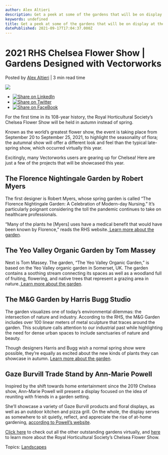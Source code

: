```yaml
---
author: Alex Altieri
description: Get a peek at some of the gardens that will be on display at the 2021 RHS Chelsea Flower Show. 
keywords: undefined
title: Get a peek at some of the gardens that will be on display at the 2021 RHS Chelsea Flower Show.  
datePublished: 2021-09-17T17:04:37.000Z
---
```

  

# 2021 RHS Chelsea Flower Show | Gardens Designed with Vectorworks

 Posted by [Alex Altieri](https://blog.vectorworks.net/author/alex-altieri) | 3 min read time 

![](https://blog.vectorworks.net/hubfs/5463-2104-april-training-newsletter-land-webinar-750x428.jpg) 

* [![Share on LinkedIn](https://2659751.fs1.hubspotusercontent-na1.net/hubfs/2659751/michaelDemo/share-LI.png)](http://www.linkedin.com/shareArticle?mini=true&url=https%3A%2F%2Fblog.vectorworks.net%2F2021-rhs-chelsea-flower-show-gardens-designed-with-vectorworks)
* [![Share on Twitter](https://2659751.fs1.hubspotusercontent-na1.net/hubfs/2659751/michaelDemo/share-TW.png)](https://www.twitter.com/share?text=2021%20RHS%20Chelsea%20Flower%20Show%20|%20Gardens%20Designed%20with%20Vectorworks&url=https%3A%2F%2Fblog.vectorworks.net%2F2021-rhs-chelsea-flower-show-gardens-designed-with-vectorworks&via=PMGTweets)
* [![Share on FaceBook](https://2659751.fs1.hubspotusercontent-na1.net/hubfs/2659751/michaelDemo/share-FB.png)](https://www.facebook.com/sharer/sharer.php?u=https%3A%2F%2Fblog.vectorworks.net%2F2021-rhs-chelsea-flower-show-gardens-designed-with-vectorworks)

For the first time in its 108-year history, the Royal Horticultural Society’s Chelsea Flower Show will be held in autumn instead of spring.

Known as the world’s greatest flower show, the event is taking place from September 20 to September 25, 2021, to highlight the seasonality of flora; the autumnal show will offer a different look and feel than the typical late-spring show, which occurred virtually this year.

Excitingly, many Vectorworks users are gearing up for Chelsea! Here are just a few of the projects that will be showcased this year.

## The Florence Nightingale Garden by Robert Myers

The first designer is Robert Myers, whose spring garden is called “The Florence Nightingale Garden: A Celebration of Modern-day Nursing.” It’s particularly poignant considering the toll the pandemic continues to take on healthcare professionals.

“Many of the plants he \[Myers\] uses have a medical benefit that would have been known by Florence,” reads the RHS website.[ Learn more about the garden](https://www.rhs.org.uk/shows-events/virtual-chelsea/looking-forward-to-chelsea/the-florence-nightingale-garden).

## The Yeo Valley Organic Garden by Tom Massey

Next is Tom Massey. The garden, “The Yeo Valley Organic Garden,” is based on the Yeo Valley organic garden in Somerset, UK. The garden contains a soothing stream connecting its spaces as well as a woodland full of fruiting, flowering, and native trees that represent a grazing area in nature.[ Learn more about the garden](https://www.rhs.org.uk/shows-events/virtual-chelsea/gardens/2021/the-yeo-valley-organic-garden).

## The M&G Garden by Harris Bugg Studio

The garden visualizes one of today’s environmental dilemmas: the intersection of nature and industry. According to the RHS, the M&G Garden includes over 100 linear meters of metal sculpture that traces around the garden. This sculpture calls attention to our industrial past while highlighting the need for dense urban spaces to include sanctuaries of nature and beauty.

Though designers Harris and Bugg wish a normal spring show were possible, they’re equally as excited about the new kinds of plants they can showcase in autumn. [Learn more about the garden](https://www.rhs.org.uk/shows-events/virtual-chelsea/gardens/2021/the-m-g-garden).

## Gaze Burvill Trade Stand by Ann-Marie Powell

Inspired by the shift towards home entertainment since the 2019 Chelsea show, Ann-Marie Powell will present a display focused on the idea of reuniting with friends in a garden setting.

She’ll showcase a variety of Gaze Burvill products and floral displays, as well as an outdoor kitchen and pizza grill. On the whole, the display serves as somewhere to sit quietly, reflect, and appreciate the rise of at-home gardening, [according to Powell’s website](https://www.ann-mariepowell.com/ampg-designs-for-gaze-burvill-at-rhs-chelsea-2021/).

[Click here](https://www.rhs.org.uk/shows-events/rhs-chelsea-flower-show/gardens) to check out all the other outstanding gardens virtually, and [here](https://www.rhs.org.uk/shows-events/rhs-chelsea-flower-show) to learn more about the Royal Horticultural Society’s Chelsea Flower Show.

 Topics: [Landscapes](https://blog.vectorworks.net/topic/landscapes) 

  